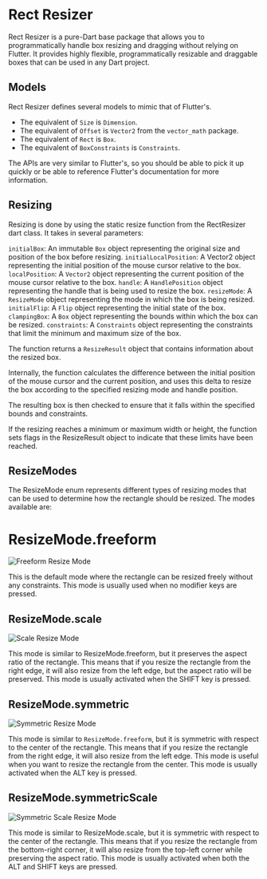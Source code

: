 # Rect Resizer

Rect Resizer is a pure-Dart base package that allows you to programmatically handle box resizing and dragging without
relying on Flutter. It provides highly flexible, programmatically resizable and draggable boxes that can be used in any
Dart project.

## Models

Rect Resizer defines several models to mimic that of Flutter's.

* The equivalent of `Size` is `Dimension`.
* The equivalent of `Offset` is `Vector2` from the `vector_math` package.
* The equivalent of `Rect` is `Box`.
* The equivalent of `BoxConstraints` is `Constraints`.

The APIs are very similar to Flutter's, so you should be able to pick it up quickly or be able to reference
Flutter's documentation for more information.

## Resizing

Resizing is done by using the static resize function from the RectResizer dart class. It takes in several parameters:

`initialBox`: An immutable `Box` object representing the original size and position of the box before resizing.
`initialLocalPosition`: A Vector2 object representing the initial position of the mouse cursor relative to the box.
`localPosition`: A `Vector2` object representing the current position of the mouse cursor relative to the box.
`handle`: A `HandlePosition` object representing the handle that is being used to resize the box.
`resizeMode`: A `ResizeMode` object representing the mode in which the box is being resized.
`initialFlip`: A `Flip` object representing the initial state of the box.
`clampingBox`: A `Box` object representing the bounds within which the box can be resized.
`constraints`: A `Constraints` object representing the constraints that limit the minimum and maximum size of the box.

The function returns a `ResizeResult` object that contains information about the resized box.

Internally, the function calculates the difference between the initial position of the mouse cursor and the current
position, and uses this delta to resize the box according to the specified resizing mode and handle position.

The resulting box is then checked to ensure that it falls within the specified bounds and constraints.

If the resizing reaches a minimum or maximum width or height, the function sets flags in the ResizeResult object to
indicate that these limits have been reached.

## ResizeModes

The ResizeMode enum represents different types of resizing modes that can be used to determine how the rectangle should
be resized. The modes available are:

# ResizeMode.freeform

![Freeform Resize Mode](assets/resize_freeform.gif)

This is the default mode where the rectangle can be resized freely without any constraints. This mode is usually used
when no modifier keys are pressed.

## ResizeMode.scale

![Scale Resize Mode](assets/resize_scale.gif)

This mode is similar to ResizeMode.freeform, but it preserves the aspect ratio of the rectangle.
This means that if you resize the rectangle from the right edge, it will also resize from the left edge, but the aspect
ratio will be preserved. This mode is usually activated when the SHIFT key is pressed.

## ResizeMode.symmetric

![Symmetric Resize Mode](assets/resize_symmetric.gif)

This mode is similar to `ResizeMode.freeform`, but it is symmetric with respect to the center
of the rectangle. This means that if you resize the rectangle from the right edge, it will also resize from the left
edge. This mode is useful when you want to resize the rectangle from the center. This mode is usually activated when
the ALT key is pressed.

## ResizeMode.symmetricScale

![Symmetric Scale Resize Mode](assets/resize_symmetric_scale.gif)

This mode is similar to ResizeMode.scale, but it is symmetric with respect to the center
of the rectangle. This means that if you resize the rectangle from the bottom-right corner, it will also resize from the
top-left corner while preserving the aspect ratio. This mode is usually activated when both the ALT and SHIFT keys are
pressed.
